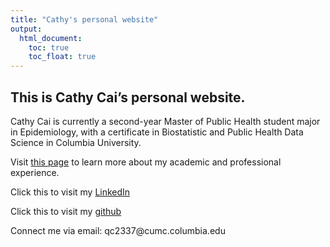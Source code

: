```yaml
---
title: "Cathy's personal website"
output: 
  html_document:
    toc: true
    toc_float: true
---
```


## This is Cathy Cai's personal website.

Cathy Cai is currently a second-year Master of Public Health student major in Epidemiology, with a certificate in Biostatistic and Public Health Data Science in Columbia University.

Visit [this page](More-Information.html) to learn more about my academic and professional experience.

Click this to visit my [LinkedIn](https://www.linkedin.com/in/cathycai23/)

Click this to visit my [github](https://github.com/Cathy237-cq ) 

Connect me via email: qc2337@cumc.columbia.edu






